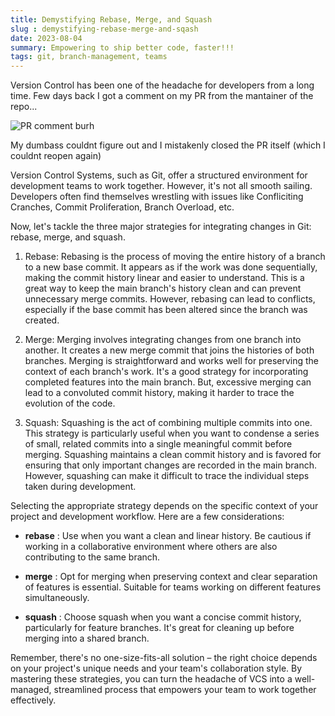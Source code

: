 ```yaml
---
title: Demystifying Rebase, Merge, and Squash
slug : demystifying-rebase-merge-and-sqash
date: 2023-08-04
summary: Empowering to ship better code, faster!!!
tags: git, branch-management, teams
---
```


Version Control has been one of the headache for developers from a long time. 
Few days back I got a comment on my PR from the mantainer of the repo...

![PR comment burh](/images/git-pr-comment.png)

My dumbass couldnt figure out and I mistakenly closed the PR itself (which I couldnt reopen again)

Version Control Systems, such as Git, offer a structured environment for development teams to work together. However, it's not all smooth sailing. Developers often find themselves wrestling with issues like Confliciting Cranches, Commit Proliferation, Branch Overload, etc.


Now, let's tackle the three major strategies for integrating changes in Git: rebase, merge, and squash.

1. Rebase:
Rebasing is the process of moving the entire history of a branch to a new base commit. It appears as if the work was done sequentially, making the commit history linear and easier to understand. This is a great way to keep the main branch's history clean and can prevent unnecessary merge commits. However, rebasing can lead to conflicts, especially if the base commit has been altered since the branch was created.

2. Merge:
Merging involves integrating changes from one branch into another. It creates a new merge commit that joins the histories of both branches. Merging is straightforward and works well for preserving the context of each branch's work. It's a good strategy for incorporating completed features into the main branch. But, excessive merging can lead to a convoluted commit history, making it harder to trace the evolution of the code.

3. Squash:
Squashing is the act of combining multiple commits into one. This strategy is particularly useful when you want to condense a series of small, related commits into a single meaningful commit before merging. Squashing maintains a clean commit history and is favored for ensuring that only important changes are recorded in the main branch. However, squashing can make it difficult to trace the individual steps taken during development.

Selecting the appropriate strategy depends on the specific context of your project and development workflow. Here are a few considerations:

- **rebase** : Use when you want a clean and linear history. Be cautious if working in a collaborative environment where others are also contributing to the same branch.

- **merge** : Opt for merging when preserving context and clear separation of features is essential. Suitable for teams working on different features simultaneously.

- **squash** : Choose squash when you want a concise commit history, particularly for feature branches. It's great for cleaning up before merging into a shared branch.


Remember, there's no one-size-fits-all solution – the right choice depends on your project's unique needs and your team's collaboration style. By mastering these strategies, you can turn the headache of VCS into a well-managed, streamlined process that empowers your team to work together effectively.
